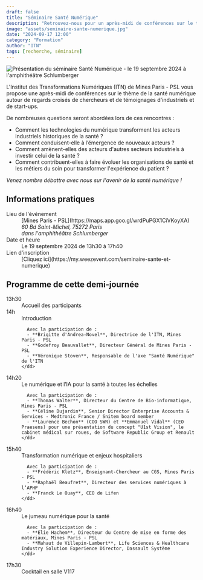 ```yaml
---
draft: false
title: "Séminaire Santé Numérique"
description: "Retrouvez-nous pour un après-midi de conférences sur le thème de la santé numérique autour de regards croisés de chercheurs et de témoignages d'industriels et de start-ups."
image: "assets/seminaire-sante-numerique.jpg"
date: "2024-09-17 12:00"
category: "Formation"
author: "ITN"
tags: [recherche, séminaire]
---
```



<Image
  src={heroImage}
  alt="Présentation du séminaire Santé Numérique - le 19 septembre 2024 à l'amphithéâtre Schlumberger"
  loading="eager"
  width={3000}
  height={1687}
/>

L'Institut des Transformations Numériques (ITN) de Mines Paris - PSL vous propose une après-midi de conférences sur le thème de la santé numérique autour de regards croisés de chercheurs et de témoignages d'industriels et de start-ups.

De nombreuses questions seront abordées lors de ces rencontres :

- Comment les technologies du numérique transforment les acteurs industriels historiques de la santé ?
- Comment conduisent-elle à l’émergence de nouveaux acteurs ?
- Comment amènent-elles des acteurs d'autres secteurs industriels à investir celui de la santé ?
- Comment contribuent-elles à faire évoluer les organisations de santé et les métiers du soin pour transformer l'expérience du patient ?

_Venez nombre débattre avec nous sur l'avenir de la santé numérique !_

## Informations pratiques

<dl>
  <dt>Lieu de l'événement</dt>
  <dd>
    [Mines Paris - PSL](https://maps.app.goo.gl/wrdPuPGX1CiVKoyXA)
    <address> 60 Bd Saint-Michel, 75272 Paris </address>
    <em>dans l'amphithéâtre Schlumberger</em>
  </dd>

<dt>Date et heure</dt>
<dd>Le 19 septembre 2024 de 13h30 à 17h40 </dd>

  <dt>Lien d'inscription</dt>
  <dd>[Cliquez ici](https://my.weezevent.com/seminaire-sante-et-numerique)</dd>
</dl>

## Programme de cette demi-journée

<dl className="divide-y divide-gray-100">
  <div className="px-4 py-6 sm:grid sm:grid-cols-3 sm:gap-4 sm:px-6">
    <dt className="font-medium text-gray-900">
      <time datetime="2024-09-19T13:30">13h30</time>
    </dt>
    <dd className="mt-1 leading-6 text-gray-700 sm:col-span-2 sm:mt-0">
      Accueil des participants
    </dd>
  </div>

  <div className="px-4 py-6 sm:grid sm:grid-cols-3 sm:gap-4 sm:px-6">
    <dt className="font-medium text-gray-900">
      <time datetime="2024-09-19T14:00">14h</time>
    </dt>
    <dd className="mt-1 leading-6 text-gray-700 sm:col-span-2 sm:mt-0">
      Introduction

      Avec la participation de :
      - **Brigitte d'Andrea-Novel**, Directrice de l'ITN, Mines Paris - PSL
      - **Godefroy Beauvallet**, Directeur Général de Mines Paris - PSL
      - **Véronique Stoven**, Responsable de l'axe "Santé Numérique" de l'ITN
    </dd>

  </div>

  <div className="px-4 py-6 sm:grid sm:grid-cols-3 sm:gap-4 sm:px-6">
    <dt className="font-medium text-gray-900">
      <time datetime="2024-09-19T14:20">14h20</time>
    </dt>
    <dd className="mt-1 leading-6 text-gray-700 sm:col-span-2 sm:mt-0">
      Le numérique et l’IA pour la santé à toutes les échelles

      Avec la participation de :
      - **Thomas Walter**, Directeur du Centre de Bio-informatique, Mines Paris - PSL
      - **Céline Dujardin**, Senior Director Enterprise Accounts & Services - Medtronic France / Snitem board member
      - **Laurence Bechon** (COO SWR) et **Emmanuel Vidal** (CEO Praesens) pour une présentation du concept "U1st Vision", le cabinet médical sur roues, de Software Republic Group et Renault
    </dd>

  </div>

  <div className="px-4 py-6 sm:grid sm:grid-cols-3 sm:gap-4 sm:px-6">
    <dt className="font-medium text-gray-900">
      <time datetime="2024-09-19T15:40">15h40</time>
    </dt>
    <dd className="mt-1 leading-6 text-gray-700 sm:col-span-2 sm:mt-0">
      Transformation numérique et enjeux hospitaliers

      Avec la participation de :
      - **Frédéric Kletz**, Enseignant-Chercheur au CGS, Mines Paris - PSL
      - **Raphaël Beaufret**, Directeur des services numériques à l’APHP
      - **Franck Le Ouay**, CEO de Lifen
    </dd>

  </div>

  <div className="px-4 py-6 sm:grid sm:grid-cols-3 sm:gap-4 sm:px-6">
    <dt className="font-medium text-gray-900">
      <time datetime="2024-09-19T16:40">16h40</time>
    </dt>
    <dd className="mt-1 leading-6 text-gray-700 sm:col-span-2 sm:mt-0">
      Le jumeau numérique pour la santé

      Avec la participation de :
      - **Elie Hachem**, Directeur du Centre de mise en forme des matériaux, Mines Paris - PSL
      - **Mahaut de Villepin-Lambert**, Life Sciences & Healthcare Industry Solution Experience Director, Dassault Système
    </dd>

  </div>

  <div className="px-4 py-6 sm:grid sm:grid-cols-3 sm:gap-4 sm:px-6">
    <dt className="font-medium text-gray-900">
      <time datetime="2024-09-19T17:30">17h30</time>
    </dt>
    <dd className="mt-1 leading-6 text-gray-700 sm:col-span-2 sm:mt-0">
        Cocktail en salle V117
    </dd>

  </div>
  
</dl>
